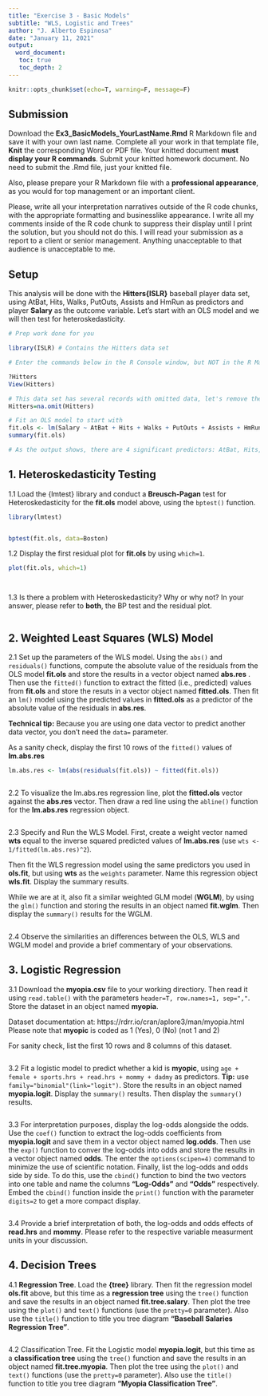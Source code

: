 ```yaml
---
title: "Exercise 3 - Basic Models"
subtitle: "WLS, Logistic and Trees"
author: "J. Alberto Espinosa"
date: "January 11, 2021"
output:
  word_document:
   toc: true
   toc_depth: 2
---
```


```r
knitr::opts_chunk$set(echo=T, warning=F, message=F)
```

## Submission

Download the **Ex3_BasicModels_YourLastName.Rmd** R Markdown file and save it with your own last name. Complete all your work in that template file, **Knit** the corresponding Word or PDF file. Your knitted document **must display your R commands**. Submit your knitted homework document. No need to submit the .Rmd file, just your knitted file.

Also, please prepare your R Markdown file with a **professional appearance**, as you would for top management or an important client. 

Please, write all your interpretation narratives outside of the R code chunks, with the appropriate formatting and businesslike appearance</span>. I write all my comments inside of the R code chunk to suppress their display until I print the solution, but you should not do this. I will read your submission as a report to a client or senior management. Anything unacceptable to that audience is unacceptable to me.

## Setup

This analysis will be done with the **Hitters{ISLR}** baseball player data set, using AtBat, Hits, Walks, PutOuts, Assists and HmRun as predictors and player **Salary** as the outcome variable. Let's start with an OLS model and we will then test for heteroskedasticity.

```r
# Prep work done for you

library(ISLR) # Contains the Hitters data set

# Enter the commands below in the R Console window, but NOT in the R Markdown file. Inspect the data and the description of each predictor, to familiarize yourself with the data

?Hitters
View(Hitters)

# This data set has several records with omitted data, let's remove them
Hitters=na.omit(Hitters) 

# Fit an OLS model to start with
fit.ols <- lm(Salary ~ AtBat + Hits + Walks + PutOuts + Assists + HmRun, data=Hitters)
summary(fit.ols)

# As the output shows, there are 4 significant predictors: AtBat, Hits, Walks and PutOuts, and 2 non-significant predictors: Assists and HmRun.
```

## 1. Heteroskedasticity Testing

1.1 Load the {lmtest} library and conduct a **Breusch-Pagan** test for Heteroskedasticity for the **fit.ols** model above, using the `bptest()` function.

```r
library(lmtest)


bptest(fit.ols, data=Boston) 

```

1.2 Display the first residual plot for **fit.ols** by using `which=1`.
   
```r

plot(fit.ols, which=1)




```

1.3 Is there a problem with Heteroskedasticity? Why or why not? In your answer, please refer to **both**, the BP test and the residual plot.  
    
```r




```


## 2. Weighted Least Squares (WLS) Model

2.1 Set up the parameters of the WLS model. Using the `abs()` and `residuals()` functions, compute the absolute value of the residuals from the OLS model **fit.ols** and store the results in a vector object named **abs.res** . Then use the `fitted()` function to extract the fitted (i.e., predicted) values from **fit.ols** and store the resuts in a vector object named **fitted.ols**. Then fit an `lm()` model using the predicted values in **fitted.ols** as a predictor of the absolute value of the residuals in **abs.res**. 

**Technical tip:** Because you are using one data vector to predict another data vector, you don't need the `data=` parameter.

As a sanity check, display the first 10 rows of the `fitted()` values of **lm.abs.res**

```r
lm.abs.res <- lm(abs(residuals(fit.ols)) ~ fitted(fit.ols))



```

2.2 To visualize the lm.abs.res regression line, plot the **fitted.ols** vector against the **abs.res** vector. Then draw a red line using the `abline()` function for the **lm.abs.res** regression object.

```r

```

2.3 Specify and Run the WLS Model. First, create a weight vector named **wts** equal to the inverse squared predicted values of **lm.abs.res** (use `wts <- 1/fitted(lm.abs.res)^2`). 

Then fit the WLS regression model using the same predictors you used in **ols.fit**, but using **wts** as the `weights` parameter. Name this regression object **wls.fit**. Display the summary results.

While we are at it, also fit a similar weighted GLM model (**WGLM**), by using the `glm()` function and storing the results in an object named **fit.wglm**. Then display the `summary()` results for the WGLM. 

```r

```

2.4 Observe the similarities an differences between the OLS, WLS and WGLM model and provide a brief commentary of your observations.




## 3. Logistic Regression

3.1 Download the **myopia.csv** file to your working directiory. Then read it using `read.table()` with the parameters `header=T, row.names=1, sep=","`. Store the dataset in an object named **myopia**. 

Dataset documentation at: https://rdrr.io/cran/aplore3/man/myopia.html
Please note that **myopic** is coded as 1 (Yes), 0 (No) (not 1 and 2)

For sanity check, list the first 10 rows and 8 columns of this dataset.

```r

```

3.2 Fit a logistic model to predict whether a kid is **myopic**, using `age + female + sports.hrs + read.hrs + mommy + dadmy` as predictors. **Tip:** use `family="binomial"(link="logit")`. Store the results in an object named **myopia.logit**. Display the `summary()` results. Then display the `summary()` results.

```r

```

3.3 For interpretation purposes, display the log-odds alongside the odds. Use the `coef()` function to extract the log-odds coefficients from **myopia.logit** and save them in a vector object named **log.odds**. Then use the `exp()` function to conver the log-odds into odds and store the results in a vector object named **odds**. The enter the `options(scipen=4)` command to minimize the use of scientific notation. Finally, list the log-odds and odds side by side. To do this,  use the `cbind()` function to bind the two vectors into one table and name the columns **"Log-Odds"** and **"Odds"** respectively. Embed the `cbind()` function inside the `print()` function with the parameter `digits=2` to get a more compact display.

```r

```
 
3.4 Provide a brief interpretation of both, the log-odds and odds effects of **read.hrs** and **mommy**. Please refer to the respective variable measurment units in your discussion.



## 4. Decision Trees

4.1 **Regression Tree**. Load the **{tree}** library. Then fit the regression model **ols.fit** above, but this time as a **regression tree** using the `tree()` function and save the results in an object named **fit.tree.salary**. Then plot the tree using the `plot()` and `text()` functions (use the `pretty=0` parameter). Also use the `title()` function to title you tree diagram **"Baseball Salaries Regression Tree"**.

```r

```

4.2 Classification Tree. Fit the Logistic model **myopia.logit**, but this time as a **classification tree** using the `tree()` function and save the results in an object named **fit.tree.myopia**. Then plot the tree using the `plot()` and `text()` functions (use the `pretty=0` parameter). Also use the `title()` function to title you tree diagram **"Myopia Classification Tree"**.

```r

```
